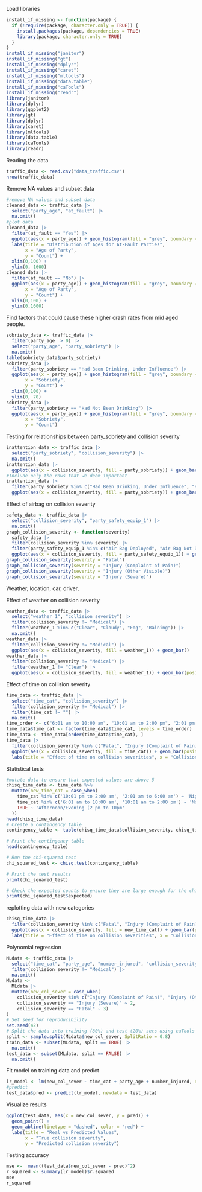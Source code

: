 Load libraries

```r
install_if_missing <- function(package) {
  if (!require(package, character.only = TRUE)) {
    install.packages(package, dependencies = TRUE)
    library(package, character.only = TRUE)
  }
}
install_if_missing("janitor")
install_if_missing("gt")
install_if_missing("dplyr")
install_if_missing("caret")
install_if_missing("mltools")
install_if_missing("data.table")
install_if_missing("caTools")
install_if_missing("readr")
library(janitor)
library(dplyr)
library(ggplot2)
library(gt)
library(dplyr)
library(caret)
library(mltools)
library(data.table)
library(caTools)
library(readr)
```

Reading the data

```r
traffic_data <- read.csv("data_traffic.csv")
nrow(traffic_data)
```

Remove NA values and subset data

```r
#remove NA values and subset data
cleaned_data <- traffic_data |>
  select("party_age", "at_fault") |>
  na.omit()
#plot data
cleaned_data |>
  filter(at_fault == "Yes") |>
  ggplot(aes(x = party_age)) + geom_histogram(fill = "grey", boundary = 0) +
  labs(title = "Distribution of Ages for At-Fault Parties",
       x = "Age of Party",
       y = "Count") +
  xlim(0,100) +
  ylim(0, 1600)
cleaned_data |>
  filter(at_fault == "No") |>
  ggplot(aes(x = party_age)) + geom_histogram(fill = "grey", boundary = 0) + labs(title = "Distribution of Ages for Non-Fault Parties",
       x = "Age of Party",
       y = "Count") + 
  xlim(0,100) +
  ylim(0,1600)
```

Find factors that could cause these higher crash rates from mid aged people.

```r

sobriety_data <- traffic_data |>
  filter(party_age  > 0) |>
  select("party_age", "party_sobriety") |>
  na.omit()
table(sobriety_data$party_sobriety)
sobriety_data |>
  filter(party_sobriety == "Had Been Drinking, Under Influence") |>
  ggplot(aes(x = party_age)) + geom_histogram(fill = "grey", boundary = 0) + labs(title = "Distribution of Ages for Under the Influence Drinking crashes",
       x = "Sobriety",
       y = "Count") + 
  xlim(0,100) + 
  ylim(0, 70)
sobriety_data |>
  filter(party_sobriety == "Had Not Been Drinking") |>
  ggplot(aes(x = party_age)) + geom_histogram(fill = "grey", boundary = 0) + labs(title = "Distribution of Ages for No Drinking crashes",
       x = "Sobriety",
       y = "Count")
```

Testing for relationships between party_sobriety and collision severity

```r
inattention_data <- traffic_data |>
  select("party_sobriety", "collision_severity") |>
  na.omit()
inattention_data |>
  ggplot(aes(x = collision_severity, fill = party_sobriety)) + geom_bar(position = "dodge") + theme(axis.text.x = element_text(angle = 90, vjust = 0.5, hjust=1))
#Include only the rows that we deem important
inattention_data |>
  filter(party_sobriety %in% c("Had Been Drinking, Under Influence", "Had Been Drinking, Not Under Influence")) |>
  ggplot(aes(x = collision_severity, fill = party_sobriety)) + geom_bar(position = "dodge") + theme(axis.text.x = element_text(angle = 90, vjust = 0.5, hjust=1))
```

Effect of airbag on collision severity

```r
safety_data <- traffic_data |>
  select("collision_severity", "party_safety_equip_1") |>
  na.omit()
graph_collision_severity <- function(severity)
  safety_data |>
  filter(collision_severity %in% severity) |>
  filter(party_safety_equip_1 %in% c("Air Bag Deployed", "Air Bag Not Deployed")) |>
  ggplot(aes(x = collision_severity, fill = party_safety_equip_1)) + geom_bar(position = "dodge") + theme(axis.text.x = element_text(angle = 90, vjust = 0.5, hjust=1))
graph_collision_severity(severity = "Fatal")
graph_collision_severity(severity = "Injury (Complaint of Pain)")
graph_collision_severity(severity = "Injury (Other Visible)")
graph_collision_severity(severity = "Injury (Severe)")
```

Weather, location, car, driver,

Effect of weather on collision severity

```r
weather_data <- traffic_data |>
  select("weather_1", "collision_severity") |>
  filter(collision_severity != "Medical") |>
  filter(weather_1 %in% c("Clear", "Cloudy", "Fog", "Raining")) |>
  na.omit()
weather_data |>
  filter(collision_severity != "Medical") |>
  ggplot(aes(x = collision_severity, fill = weather_1)) + geom_bar()
weather_data |>
  filter(collision_severity != "Medical") |>
  filter(weather_1 != "Clear") |>
  ggplot(aes(x = collision_severity, fill = weather_1)) + geom_bar(position = "dodge")
```

Effect of time on collision severity

```r
time_data <- traffic_data |>
  select("time_cat", "collision_severity") |>
  filter(collision_severity != "Medical") |>
  filter(time_cat != "") |>
  na.omit()
time_order <- c("6:01 am to 10:00 am", "10:01 am to 2:00 pm", "2:01 pm to 6:00 pm", "6:01 pm to 10:00 pm", "10:01 pm to 2:00 am", "2:01 am to 6:00 am")
time_data$time_cat <- factor(time_data$time_cat, levels = time_order)
time_data <- time_data[order(time_data$time_cat), ]
time_data |>
  filter(collision_severity %in% c("Fatal", "Injury (Complaint of Pain)")) |>
  ggplot(aes(x = collision_severity, fill = time_cat)) + geom_bar(position = "dodge") +
  labs(title = "Effect of time on collision severities", x = "Collision Severity") + guides(fill=guide_legend(title="Time")) + facet_wrap(~ collision_severity, scales = "free")
```

Statistical tests

```r
#mutate data to ensure that expected values are above 5
chisq_time_data <- time_data %>%
  mutate(new_time_cat = case_when(
    time_cat %in% c('10:01 pm to 2:00 am', '2:01 am to 6:00 am') ~ 'Night (10 pm to 6 am)',
    time_cat %in% c('6:01 am to 10:00 am', '10:01 am to 2:00 pm') ~ 'Morning (6 am to 2 pm)',
    TRUE ~ 'Afternoon/Evening (2 pm to 10pm'
  ))
head(chisq_time_data)
# Create a contingency table
contingency_table <- table(chisq_time_data$collision_severity, chisq_time_data$new_time_cat)

# Print the contingency table
head(contingency_table)

# Run the chi-squared test
chi_squared_test <- chisq.test(contingency_table)

# Print the test results
print(chi_squared_test)

# Check the expected counts to ensure they are large enough for the chi-squared test to be valid
print(chi_squared_test$expected)

```

replotting data with new categories

```r
chisq_time_data |>
  filter(collision_severity %in% c("Fatal", "Injury (Complaint of Pain)")) |>
  ggplot(aes(x = collision_severity, fill = new_time_cat)) + geom_bar(position = "dodge") +
  labs(title = "Effect of time on collision severities", x = "Collision Severity") + guides(fill=guide_legend(title="Time")) + facet_wrap(~ collision_severity, scales = "free")
```

Polynomial regression

```r
MLdata <- traffic_data |>
  select("time_cat", "party_age", "number_injured", "collision_severity") |>
  filter(collision_severity != "Medical") |>
  na.omit()
MLdata <-
  MLdata |>
  mutate(new_col_sever = case_when(
    collision_severity %in% c("Injury (Complaint of Pain)", "Injury (Other Visible)") ~ 1,
    collision_severity == "Injury (Severe)" ~ 2,
    collision_severity == "Fatal" ~ 3)
)
# Set seed for reproducibility
set.seed(42)
# Split the data into training (80%) and test (20%) sets using caTools
split <- sample.split(MLdata$new_col_sever, SplitRatio = 0.8)
train_data <- subset(MLdata, split == TRUE) |>
  na.omit()
test_data <- subset(MLdata, split == FALSE) |>
  na.omit()
```

Fit model on training data and predict

```r
lr_model <- lm(new_col_sever ~ time_cat + party_age + number_injured, data = train_data)
#predict
test_data$pred <- predict(lr_model, newdata = test_data)
```

Visualize results

```r
ggplot(test_data, aes(x = new_col_sever, y = pred)) +
  geom_point() +
  geom_abline(linetype = "dashed", color = "red") +
  labs(title = "Real vs Predicted Values",
       x = "True collision severity",
       y = "Predicted collision severity")

```

Testing accuracy

```r
mse <-  mean((test_data$new_col_sever - pred)^2)
r_squared <- summary(lr_model)$r.squared
mse
r_squared
```
